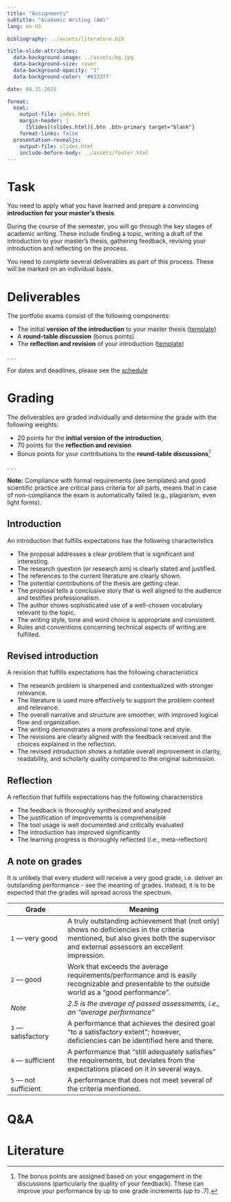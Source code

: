 ```yaml
---
title: "Assignments"
subtitle: "Academic Writing (AW)"
lang: en-US

bibliography: ../assets/literature.bib

title-slide-attributes:
  data-background-image: ../assets/bg.jpg
  data-background-size: cover
  data-background-opacity: "1"
  data-background-color: '#0333ff'

date: 08.15.2025

format: 
  html:
    output-file: index.html
    margin-header: | 
      [Slides](slides.html){.btn .btn-primary target="blank"}
    format-links: false          
  presentation-revealjs:
    output-file: slides.html 
    include-before-body: ../assets/footer.html  
---
```



# Task

:::medium
You need to apply what you have learned and prepare a convincing **introduction for your master's thesis**.
:::

:::fragment
During the course of the semester, you will go through the key stages of academic writing. These include finding a 
topic, writing a draft of the introduction to your master's thesis, gathering feedback, revising your introduction and reflecting on the process.
:::

:::fragment
You need to complete several deliverables as part of this process. These will be marked on an individual basis.
:::

# Deliverables

The portfolio exams consist of the following components:

:::incremental
- The initial **version of the introduction** to your master thesis ([template](assets/25WT_AW_Introduction_Template.docx))
- A __round-table discussion__ (bonus points)
- The **reflection and revision** of your introduction ([template](assets/25WT_AW_Reflection-and-Revision_Template.docx))
:::

. . .

For dates and deadlines, please see the [schedule](../admin/#schedule)

# Grading

The deliverables are graded individually and determine the grade with the following weights:

:::incremental
- 20 points for the **initial version of the introduction**,
- 70 points for the **reflection and revision**
- Bonus points for your contributions to the **round-table discussions**[^bonus]
:::

. . .

**Note:** Compliance with formal requirements (see templates) and good scientific practice are critical pass criteria for all parts, means that in case of non-compliance the exam is automatically failed (e.g., plagiarism, even light forms).

[^bonus]: The bonus points are assigned based on your engagement in the discussions (particularly the quality of your feedback). These can improve your performance by up to one grade increments (up to .7).

## Introduction {.scrollable}

An introduction that fulfills expectations has the following characteristics

- The proposal addresses a clear problem that is significant and interesting.
- The research question (or research aim) is clearly stated and justified.
- The references to the current literature are clearly shown.
- The potential contributions of the thesis are getting clear.
- The proposal tells a conclusive story that is well aligned to the audience and testifies professionalism.
- The author shows sophisticated use of a well-chosen vocabulary relevant to the topic.
- The writing style, tone and word choice is appropriate and consistent.
- Rules and conventions concerning technical aspects of writing are fulfilled.

## Revised introduction {.scrollable}

A revision that fulfills expectations has the following characteristics

- The research problem is sharpened and contextualized with stronger relevance.
- The literature is used more effectively to support the problem context and relevance.
- The overall narrative and structure are smoother, with improved logical flow and organization.
- The writing demonstrates a more professional tone and style.
- The revisions are clearly aligned with the feedback received and the choices explained in the reflection.
- The revised introduction shows a notable overall improvement in clarity, readability, and scholarly quality compared to the original submission.

## Reflection {.scrollable}

A reflection that fulfills expectations has the following characteristics

- The feedback is thoroughly synthesized and analyzed
- The justification of improvements is comprehensible
- The tool usage is well documented and critically evaluated
- The introduction has improved significantly
- The learning progress is thoroughly reflected (i.e., meta-reflection)

## A note on grades

:::notes
It is unlikely that every student will receive a very good grade, i.e. deliver an outstanding performance - see the meaning of grades.  Instead, it is to be expected that the grades will spread across the spectrum. 
:::

| Grade                    | Meaning
| ------------------------ | -------------------------------------------------------------------- |
| `1` — very   good            | [A   truly outstanding achievement that (not only) shows no deficiencies in the criteria mentioned, but also gives both the supervisor and external assessors an excellent   impression.]{.fragment} |
| `2` — good                   | [Work   that exceeds the average requirements/performance and is easily recognizable   and presentable to the outside world as a “good performance”.]{.fragment}                                              |
| *Note*                   | *2.5   is the average of passed assessments, i.e., an “average   performance”*                                                                                             |
| `3` — satisfactory           | [A   performance that achieves the desired goal "to a satisfactory   extent";       however, deficiencies can be identified here and there. ]{.fragment}                                                      |
| `4` — sufficient             | [A   performance that “still adequately satisfies” the requirements,       but deviates from the expectations placed on it in several ways.  ]{.fragment}                                                     |
| `5` — not   sufficient      | [A   performance that does not meet several of the criteria mentioned.]{.fragment}     

# Q&A {.headline-only .html-hidden background-image="../assets/bg.jpg"}

# Literature 

::: {#refs}
:::
